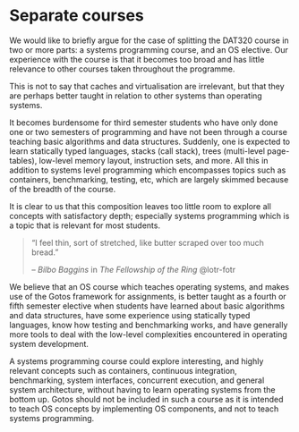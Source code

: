 # Separate courses

We would like to briefly argue for the case of splitting the DAT320 course in two or more parts: a systems programming course, and an OS elective.
Our experience with the course is that it becomes too broad and has little relevance to other courses taken throughout the programme.

This is not to say that caches and virtualisation are irrelevant, but that they are perhaps better taught in relation to other systems than operating systems.

It becomes burdensome for third semester students who have only done one or two semesters of programming and have not been through a course teaching basic algorithms and data structures.
Suddenly, one is expected to learn statically typed languages, stacks (call stack), trees (multi-level page-tables), low-level memory layout, instruction sets, and more.
All this in addition to systems level programming which encompasses topics such as containers, benchmarking, testing, etc, which are largely skimmed because of the breadth of the course.

It is clear to us that this composition leaves too little room to explore all concepts with satisfactory depth; especially systems programming which is a topic that is relevant for most students.

> "I feel thin, sort of stretched, like butter scraped over too much bread."
>
> -- *Bilbo Baggins* in *The Fellowship of the Ring*\ @lotr-fotr

We believe that an OS course which teaches operating systems, and makes use of the Gotos framework for assignments, is better taught as a fourth or fifth semester elective when students have learned about basic algorithms and data structures, have some experience using statically typed languages, know how testing and benchmarking works, and have generally more tools to deal with the low-level complexities encountered in operating system development.

A systems programming course could explore interesting, and highly relevant concepts such as containers, continuous integration, benchmarking, system interfaces, concurrent execution, and general system architecture, without having to learn operating systems from the bottom up.
Gotos should not be included in such a course as it is intended to teach OS concepts by implementing OS components, and not to teach systems programming.

